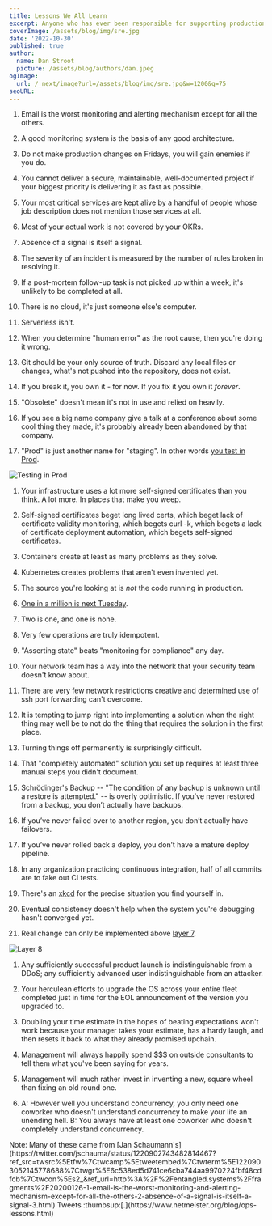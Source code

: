```yaml
---
title: Lessons We All Learn
excerpt: Anyone who has ever been responsible for supporting production systems learns many valuable things along the way. For example...
coverImage: /assets/blog/img/sre.jpg
date: '2022-10-30'
published: true
author:
  name: Dan Stroot
  picture: /assets/blog/authors/dan.jpeg
ogImage:
  url: /_next/image?url=/assets/blog/img/sre.jpg&w=1200&q=75
seoURL:
---
```


1. Email is the worst monitoring and alerting mechanism except for all the others.

1. A good monitoring system is the basis of any good architecture.

1. Do not make production changes on Fridays, you will gain enemies if you do.

1. You cannot deliver a secure, maintainable, well-documented project if your biggest priority is delivering it as fast as possible.

1. Your most critical services are kept alive by a handful of people whose job description does not mention those services at all.

1. Most of your actual work is not covered by your OKRs.

1. Absence of a signal is itself a signal.

1. The severity of an incident is measured by the number of rules broken in resolving it.

1. If a post-mortem follow-up task is not picked up within a week, it's unlikely to be completed at all.

1. There is no cloud, it's just someone else's computer.

1. Serverless isn't.

1. When you determine "human error" as the root cause, then you're doing it wrong.

1. Git should be your only source of truth. Discard any local files or changes, what's not pushed into the repository, does not exist.

1. If you break it, you own it - for now. If you fix it you own it _forever_.

1. "Obsolete" doesn't mean it's not in use and relied on heavily.

1. If you see a big name company give a talk at a conference about some cool thing they made, it's probably already been abandoned by that company.

1. "Prod" is just another name for "staging". In other words [you test in Prod](https://increment.com/testing/i-test-in-production/).

![Testing in Prod](/assets/blog/img/prod_testing.jpg)

1. Your infrastructure uses a lot more self-signed certificates than you think. A lot more. In places that make you weep.

1. Self-signed certificates beget long lived certs, which beget lack of certificate validity monitoring, which begets curl -k, which begets a lack of certificate deployment automation, which begets self-signed certificates.

1. Containers create at least as many problems as they solve.

1. Kubernetes creates problems that aren't even invented yet.

1. The source you're looking at is _not_ the code running in production.

1. [One in a million is next Tuesday](https://docs.microsoft.com/en-us/archive/blogs/larryosterman/one-in-a-million-is-next-tuesday).

1. Two is one, and one is none.

1. Very few operations are truly idempotent.

1. "Asserting state" beats "monitoring for compliance" any day.

1. Your network team has a way into the network that your security team doesn't know about.

1. There are very few network restrictions creative and determined use of ssh port forwarding can't overcome.

1. It is tempting to jump right into implementing a solution when the right thing may well be to not do the thing that requires the solution in the first place.

1. Turning things off permanently is surprisingly difficult.

1. That "completely automated" solution you set up requires at least three manual steps you didn't document.

1. Schrödinger's Backup -- "The condition of any backup is unknown until a restore is attempted." -- is overly optimistic. If you’ve never restored from a backup, you don’t actually have backups.

1. If you’ve never failed over to another region, you don’t actually have failovers.

1. If you’ve never rolled back a deploy, you don’t have a mature deploy pipeline.

1. In any organization practicing continuous integration, half of all commits are to fake out CI tests.

1. There's an [xkcd](https://xkcd.com/) for the precise situation you find yourself in.

1. Eventual consistency doesn't help when the system you're debugging hasn't converged yet.

1. Real change can only be implemented above [layer 7](https://en.wikipedia.org/wiki/OSI_model).

![Layer 8](/assets/blog/img/layer8.jpg)

1. Any sufficiently successful product launch is indistinguishable from a DDoS; any sufficiently advanced user indistinguishable from an attacker.

1. Your herculean efforts to upgrade the OS across your entire fleet completed just in time for the EOL announcement of the version you upgraded to.

1. Doubling your time estimate in the hopes of beating expectations won't work because your manager takes your estimate, has a hardy laugh, and then resets it back to what they already promised upchain.

1. Management will always happily spend $$$ on outside consultants to tell them what you've been saying for years.

1. Management will much rather invest in inventing a new, square wheel than fixing an old round one.

1. A: However well you understand concurrency, you only need one coworker who doesn't understand concurrency to make your life an unending hell. B: You always have at least one coworker who doesn't completely understand concurrency.

<span className='text-sm'>
	Note: Many of these came from [Jan
	Schaumann's](https://twitter.com/jschauma/status/1220902743482814467?ref_src=twsrc%5Etfw%7Ctwcamp%5Etweetembed%7Ctwterm%5E1220903052145778688%7Ctwgr%5E6c538ed5d741ce6cba744aa9970224fbf48cdfcb%7Ctwcon%5Es2_&ref_url=http%3A%2F%2Fentangled.systems%2Ffragments%2F20200126-1-email-is-the-worst-monitoring-and-alerting-mechanism-except-for-all-the-others-2-absence-of-a-signal-is-itself-a-signal-3.html)
	Tweets :thumbsup:[.](https://www.netmeister.org/blog/ops-lessons.html)
</span>
